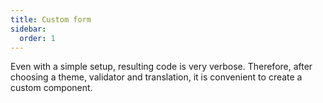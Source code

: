 ```yaml
---
title: Custom form
sidebar:
  order: 1
---
```




Even with a simple setup, resulting code is very verbose.
Therefore, after choosing a theme, validator and translation, it is convenient to create a custom component.

<Code code={customFormCode} lang="svelte" title="custom-form.svelte" />
